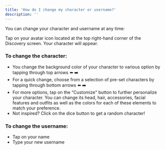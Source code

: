 ```yaml
---
title: 'How do I change my character or username?'
description: ''
---
```


You can change your character and username at any time: 

Tap on your avatar icon located at the top right-hand corner of the Discovery screen. Your character will appear.

### To change the character: 

- You change the background color of your character to various option by tapping through top arrows ⬅️ ➡️
- For a quick change, choose from a selection of pre-set characters by tapping through bottom arrows ⬅️ ➡️
- For more options, tap on the “Customize" button to further personalize your character. You can change its head, hair, accessories, facial features and outfits as well as the colors for each of these elements to match your preference.
- Not inspired? Click on the dice button to get a random character!

### To change the username: 

- Tap on your name
- Type your new username
